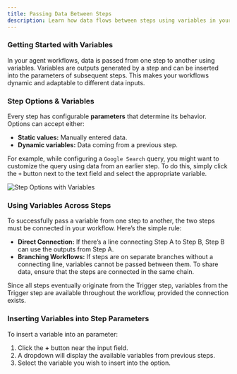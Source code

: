 ```yaml
---
title: Passing Data Between Steps
description: Learn how data flows between steps using variables in your agent workflows
---
```


### Getting Started with Variables

In your agent workflows, data is passed from one step to another using variables.
Variables are outputs generated by a step and can be inserted into the parameters of subsequent steps.
This makes your workflows dynamic and adaptable to different data inputs.

### Step Options & Variables

Every step has configurable **parameters** that determine its behavior. Options can accept either:

- **Static values:** Manually entered data.
- **Dynamic variables:** Data coming from a previous step.

For example, while configuring a `Google Search` query, you might want to customize the query using data from an earlier step.
To do this, simply click the `+` button next to the text field and select the appropriate variable.

<Frame>
  <img src="/images/pass-variables.png" alt="Step Options with Variables" />
</Frame>

### Using Variables Across Steps

To successfully pass a variable from one step to another, the two steps must be connected in your workflow. Here’s the simple rule:

- **Direct Connection:** If there’s a line connecting Step A to Step B, Step B can use the outputs from Step A.
- **Branching Workflows:** If steps are on separate branches without a connecting line, variables cannot be passed between them. To share data, ensure that the steps are connected in the same chain.

<Tip>
  Since all steps eventually originate from the Trigger step, variables from the
  Trigger step are available throughout the workflow, provided the connection
  exists.
</Tip>

### Inserting Variables into Step Parameters

To insert a variable into an parameter:

1. Click the **+** button near the input field.
2. A dropdown will display the available variables from previous steps.
3. Select the variable you wish to insert into the option.
